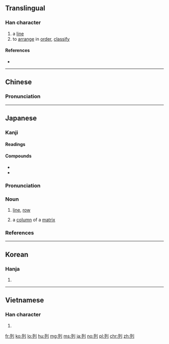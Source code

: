 ==Translingual==

===Han character===
{{Han char|rn=18|rad=刀|as=04|sn=6|four=12200|canj=MNLN|ids=⿰歹刂}}

# a [[line]]
# to [[arrange]] in [[order]], [[classify]]

====References====
* {{Han ref|kx=0137.260|dkj=01901|dj=0309.130|hdz=10325.050|uh=5217|ud=21015|bh=A643|bd=42563}}

----

==Chinese==
{{zh-forms}}

===Pronunciation===
{{zh-pron
|m=liè
|c=lit6
|h=pfs=lie̍t
|mn=lia̍t
|mc=y
|oc=y
|ma=
|cat=n,v}}

----

==Japanese==

===Kanji===
{{ja-kanji|grade=3|rs=刀04}}

====Readings====
{{ja-readings|goon=[[れち]] (rechi)|kanon=[[れつ]] (retsu)|kun=[[つらねる]] (tsuraneru)}}

====Compounds====
{{der-top|Compounds}}
* {{ja-r|配列|はいれつ}}
* {{ja-r|列島|れっとう}}
{{der-bottom}}

{{ja-kanjitab|れつ|yomi=o}}

===Pronunciation===
{{ja-pron|yomi=kanon|れつ|acc=1|acc_ref=DJR,NHK}}

===Noun===
{{ja-noun|れつ}}

# [[line]], [[row]]
# {{context|mathematics|lang=ja|sort=れつ}} a [[column]] of a [[matrix]]

===References===
<references/>

----

==Korean==

===Hanja===
{{ko-hanja|hangeul=렬|rv=ryeol|mr=ryŏl}}

# {{defn|lang=ko|sort=刀04}}

----

==Vietnamese==

===Han character===
{{vi-hantu|[[liệt]], [[lít]], [[lịt]], [[lướt]], [[rịt]], [[lệch]], [[loẹt]], [[rệt]], [[riệt]], [[rít]]|rs=刀04}}

# {{defn|lang=vi|sort=刀04}}

[[fr:列]]
[[ko:列]]
[[lo:列]]
[[hu:列]]
[[mg:列]]
[[ms:列]]
[[ja:列]]
[[no:列]]
[[pl:列]]
[[chr:列]]
[[zh:列]]